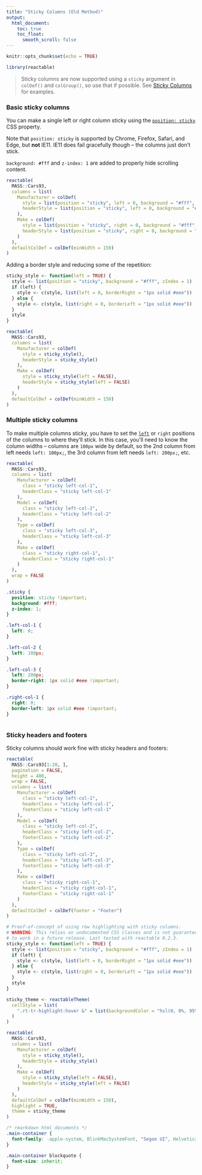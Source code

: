 ```yaml
---
title: "Sticky Columns (Old Method)"
output:
  html_document:
    toc: true
    toc_float:
      smooth_scroll: false
---
```


```r
knitr::opts_chunk$set(echo = TRUE)

library(reactable)
```

> Sticky columns are now supported using a `sticky` argument in `colDef()`
> and `colGroup()`, so use that if possible.
> See [Sticky Columns](./examples.html#sticky-columns) for examples.

### Basic sticky columns

You can make a single left or right column sticky using the [`position: sticky`](https://developer.mozilla.org/en-US/docs/Web/CSS/position) CSS property.

Note that `position: sticky` is supported by Chrome, Firefox, Safari, and Edge, but **not** IE11.
IE11 does fail gracefully though -- the columns just don't stick.

`background: #fff` and `z-index: 1` are added to properly hide scrolling content.

```r
reactable(
  MASS::Cars93,
  columns = list(
    Manufacturer = colDef(
      style = list(position = "sticky", left = 0, background = "#fff", zIndex = 1),
      headerStyle = list(position = "sticky", left = 0, background = "#fff", zIndex = 1)
    ),
    Make = colDef(
      style = list(position = "sticky", right = 0, background = "#fff", zIndex = 1),
      headerStyle = list(position = "sticky", right = 0, background = "#fff", zIndex = 1)
    )
  ),
  defaultColDef = colDef(minWidth = 150)
)
```

Adding a border style and reducing some of the repetition:

```r
sticky_style <- function(left = TRUE) {
  style <- list(position = "sticky", background = "#fff", zIndex = 1)
  if (left) {
    style <- c(style, list(left = 0, borderRight = "1px solid #eee"))
  } else {
    style <- c(style, list(right = 0, borderLeft = "1px solid #eee"))
  }
  style
}

reactable(
  MASS::Cars93,
  columns = list(
    Manufacturer = colDef(
      style = sticky_style(),
      headerStyle = sticky_style()
    ),
    Make = colDef(
      style = sticky_style(left = FALSE),
      headerStyle = sticky_style(left = FALSE)
    )
  ),
  defaultColDef = colDef(minWidth = 150)
)
```

### Multiple sticky columns

To make multiple columns sticky, you have to set the [`left`](https://developer.mozilla.org/en-US/docs/Web/CSS/left)
or `right` positions of the columns to where they'll stick. In this case, you'll
need to know the column widths -- columns are `100px` wide by default, so
the 2nd column from left needs `left: 100px;`, the 3rd column from left needs
`left: 200px;`, etc.

```r
reactable(
  MASS::Cars93,
  columns = list(
    Manufacturer = colDef(
      class = "sticky left-col-1",
      headerClass = "sticky left-col-1"
    ),
    Model = colDef(
      class = "sticky left-col-2",
      headerClass = "sticky left-col-2"
    ),
    Type = colDef(
      class = "sticky left-col-3",
      headerClass = "sticky left-col-3"
    ),
    Make = colDef(
      class = "sticky right-col-1",
      headerClass = "sticky right-col-1"
    )
  ),
  wrap = FALSE
)
```

```css
.sticky {
  position: sticky !important;
  background: #fff;
  z-index: 1;
}

.left-col-1 {
  left: 0;
}

.left-col-2 {
  left: 100px;
}

.left-col-3 {
  left: 200px;
  border-right: 1px solid #eee !important;
}

.right-col-1 {
  right: 0;
  border-left: 1px solid #eee !important;
}
```

```r
```

### Sticky headers and footers

Sticky columns should work fine with sticky headers and footers:

```r
reactable(
  MASS::Cars93[1:20, ],
  pagination = FALSE,
  height = 400,
  wrap = FALSE,
  columns = list(
    Manufacturer = colDef(
      class = "sticky left-col-1",
      headerClass = "sticky left-col-1",
      footerClass = "sticky left-col-1"
    ),
    Model = colDef(
      class = "sticky left-col-2",
      headerClass = "sticky left-col-2",
      footerClass = "sticky left-col-2"
    ),
    Type = colDef(
      class = "sticky left-col-3",
      headerClass = "sticky left-col-3",
      footerClass = "sticky left-col-3"
    ),
    Make = colDef(
      class = "sticky right-col-1",
      headerClass = "sticky right-col-1",
      footerClass = "sticky right-col-1"
    )
  ),
  defaultColDef = colDef(footer = "Footer")
)
```

```r
# Proof-of-concept of using row highlighting with sticky columns.
# WARNING: This relies on undocumented CSS classes and is not guaranteed
# to work in a future release. Last tested with reactable 0.2.3.
sticky_style <- function(left = TRUE) {
  style <- list(position = "sticky", background = "#fff", zIndex = 1)
  if (left) {
    style <- c(style, list(left = 0, borderRight = "1px solid #eee"))
  } else {
    style <- c(style, list(right = 0, borderLeft = "1px solid #eee"))
  }
  style
}

sticky_theme <- reactableTheme(
  cellStyle = list(
    ".rt-tr-highlight:hover &" = list(backgroundColor = "hsl(0, 0%, 95%) !important")
  )
)

reactable(
  MASS::Cars93,
  columns = list(
    Manufacturer = colDef(
      style = sticky_style(),
      headerStyle = sticky_style()
    ),
    Make = colDef(
      style = sticky_style(left = FALSE),
      headerStyle = sticky_style(left = FALSE)
    )
  ),
  defaultColDef = colDef(minWidth = 150),
  highlight = TRUE,
  theme = sticky_theme
)
```

```css
/* rmarkdown html documents */
.main-container {
  font-family: -apple-system, BlinkMacSystemFont, "Segoe UI", Helvetica, Arial, sans-serif;
}

.main-container blockquote {
  font-size: inherit;
}
```
